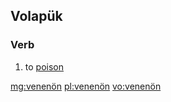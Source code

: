 ==Volapük==

===Verb===
{{head|vo|verb}}

# to [[poison]]

[[mg:venenön]]
[[pl:venenön]]
[[vo:venenön]]
